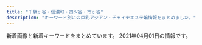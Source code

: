 ```yaml
---
title: "千駄ヶ谷・信濃町・四ツ谷・市ヶ谷"
description: "キーワード別にの巨乳アジアン・チャイナエステ嬢情報をまとめました。"
---
```


新着画像と新着キーワードをまとめています。
2021年04月01日の情報です。

<DmmAffiliateIns />
<KeywordTable
  shops={
    [
    {
        "url": "https://juno-esthe.tokyo/",
        "keywords": {},
        "station": "\u56db\u30c4\u8c37\u99c52\u756a\u53e3",
        "img_links": [],
        "name": "\u30c6\u30a3\u30e9\u30df\u30b9"
    },
    {
        "url": "http://e-rosa.net/",
        "name": "ROSA",
        "img_links": [
            "http://e-rosa.net/images/005.jpg",
            "http://e-rosa.net/images/aya1.jpg",
            "http://e-rosa.net/images/yuna.jpg",
            "http://e-rosa.net/images/yuri.jpg",
            "http://e-rosa.net/images/ayaka.jpg",
            "http://e-rosa.net/images/006.jpg",
            "http://e-rosa.net/images/rina0.jpg",
            "http://e-rosa.net/images/right_top.png",
            "http://e-rosa.net/images/ddd.jpg",
            "http://e-rosa.net/images/002.jpg",
            "http://e-rosa.net/images/sejutu2.jpg",
            "http://e-rosa.net/images/g1.jpg",
            "http://e-rosa.net/images/misa1.jpg",
            "http://e-rosa.net/images/risa.jpg",
            "http://e-rosa.net/images/rina2.jpg",
            "http://e-rosa.net/images/rimi.jpg",
            "http://e-rosa.net/images/k1.jpg",
            "http://e-rosa.net/images/gg1.png",
            "http://e-rosa.net/images/009.jpg",
            "http://e-rosa.net/images/ha.jpg",
            "http://e-rosa.net/images/rina1.jpg",
            "http://e-rosa.net/images/tite-staff.png",
            "http://e-rosa.net/images/mimi.jpg",
            "http://e-rosa.net/images/right_bottom.png",
            "http://e-rosa.net/images/meyi1.jpg",
            "http://e-rosa.net/images/tite-magazine.png",
            "http://e-rosa.net/images/003.jpg",
            "http://e-rosa.net/images/tite-link.png",
            "http://e-rosa.net/images/noimage.jpg",
            "http://e-rosa.net/images/aya2.jpg",
            "http://e-rosa.net/images/sejutu6.jpg",
            "http://e-rosa.net/images/girl_01.png",
            "http://e-rosa.net/images/girlx_top.png",
            "http://e-rosa.net/images/access3.jpg",
            "http://e-rosa.net/images/001.jpg",
            "http://e-rosa.net/images/mio.jpg",
            "http://e-rosa.net/images/sejutu1.jpg",
            "http://e-rosa.net/images/yuyi.jpg",
            "http://e-rosa.net/images/te1.jpg",
            "http://e-rosa.net/images/te2.jpg",
            "http://e-rosa.net/images/004.jpg",
            "http://e-rosa.net/images/yuyu.jpg",
            "http://e-rosa.net/images/news_top.jpg",
            "http://e-rosa.net/images/girl_03.png",
            "http://e-rosa.net/images/meyi2.jpg",
            "http://e-rosa.net/images/haruka.jpg",
            "http://e-rosa.net/images/grande.jpg",
            "http://e-rosa.net/images/nei_01.png",
            "http://e-rosa.net/images/news_bottom.jpg",
            "http://e-rosa.net/images/sejutu5.jpg",
            "http://e-rosa.net/images/g13.jpg",
            "http://e-rosa.net/images/girl_top.png",
            "http://e-rosa.net/images/te3.jpg",
            "http://e-rosa.net/images/nei_03.png",
            "http://e-rosa.net/images/pagetop.png"
        ],
        "station": "\u56db\u8c37\u4e09\u4e01\u76ee\u99c52\u756a",
        "keywords": {}
    },
    {
        "station": "\u56db\u8c37\u4e09\u4e01\u76ee\u99c52\u756a\u53e3",
        "img_links": [
            "http://l-rlx.com/images/info_09.jpg",
            "http://l-rlx.com/images/index_14.jpg",
            "http://l-rlx.com/images/index_20.jpg",
            "http://l-rlx.com/images/index_17.jpg",
            "http://l-rlx.com/images/info.jpg",
            "http://l-rlx.com/girl/04.jpg",
            "http://l-rlx.com/images/01.jpg",
            "http://l-rlx.com/images/staff_09.jpg",
            "http://l-rlx.com/images/index_07.jpg",
            "http://l-rlx.com/images/index_16.jpg",
            "http://l-rlx.com/images/index_12.jpg",
            "http://l-rlx.com/images/rec.jpg",
            "http://l-rlx.com/girl/08.jpg",
            "http://l-rlx.com/images/rec_09.jpg",
            "http://l-rlx.com/girl/05.jpg",
            "http://l-rlx.com/girl/02.jpg",
            "http://l-rlx.com/images/index_05.jpg",
            "http://l-rlx.com/images/index_06.jpg",
            "http://l-rlx.com/images/index_01.jpg",
            "http://l-rlx.com/images/02.jpg",
            "http://l-rlx.com/girl/01.jpg",
            "http://l-rlx.com/images/index_04.jpg",
            "http://l-rlx.com/images/sub_09.jpg",
            "http://l-rlx.com/images/index_02.jpg",
            "http://l-rlx.com/images/index_03.jpg",
            "http://l-rlx.com/images/03.jpg",
            "http://l-rlx.com/girl/00.jpg",
            "http://l-rlx.com/girl/03.jpg",
            "http://l-rlx.com/images/index_21.jpg"
        ],
        "keywords": {},
        "name": "\u30aa\u30fc\u30ed\u30e9",
        "url": "http://l-rlx.com/"
    },
    {
        "station": "\u56db\u8c37\u4e09\u4e01\u76ee\u99c52\u756a",
        "name": "\u305f\u3093\u307d\u307d",
        "keywords": {
            "84": 4,
            "D": 24,
            "C": 15,
            "85": 16,
            "86": 4
        },
        "img_links": [
            "https://tanpopo.tyo.cm/photos/sites/43/2021/03/2021032601573011.jpg",
            "https://tanpopo.tyo.cm/photos/sites/43/2021/03/2021031408034074.jpg",
            "https://tanpopo.tyo.cm/images/pagetop.png",
            "https://tanpopo.tyo.cm/images/service1.jpg",
            "https://tanpopo.tyo.cm/images/service2.jpg",
            "https://tanpopo.tyo.cm/images/sp_mainimg.jpg",
            "https://tanpopo.tyo.cm/photos/sites/43/2021/03/202103260157281.jpg",
            "https://tanpopo.tyo.cm/photos/sites/43/2021/03/2021031408034299.jpg",
            "https://tanpopo.tyo.cm/photos/sites/43/2021/03/2021031408034196.jpg",
            "https://tanpopo.tyo.cm/images/mainimg.jpg",
            "https://tanpopo.tyo.cm/photos/sites/43/2021/03/2021031408034382.jpg",
            "https://tanpopo.tyo.cm/images/service3.jpg",
            "https://tanpopo.tyo.cm/photos/sites/43/2021/03/2021032601572729.jpg",
            "https://tanpopo.tyo.cm/photos/sites/43/2021/03/2021032601572927.jpg",
            "https://tanpopo.tyo.cm/images/img_teaser.jpg",
            "https://tanpopo.tyo.cm/images/service4.jpg",
            "https://tanpopo.tyo.cm/images/sp_img_teaser.jpg"
        ],
        "url": "https://tanpopo.tyo.cm/"
    },
    {
        "station": "\u9eb9\u753a\u99c51\u756a\u51fa\u53e3",
        "keywords": {
            "D": 4,
            "86": 3,
            "85": 1
        },
        "name": "Moon",
        "img_links": [
            "http://xn--vckg5a9gug.in.net/images/tit3.jpg",
            "http://xn--vckg5a9gug.in.net/images/cg01.jpg",
            "http://xn--vckg5a9gug.in.net/images/tit1.jpg",
            "http://xn--vckg5a9gug.in.net/images/fla.jpg",
            "http://xn--vckg5a9gug.in.net/images/top.jpg",
            "http://xn--vckg5a9gug.in.net/images/cg04.jpg",
            "http://xn--vckg5a9gug.in.net/images/tit5.jpg",
            "http://xn--vckg5a9gug.in.net/images/sys.jpg",
            "http://xn--vckg5a9gug.in.net/images/cg03.jpg",
            "http://xn--vckg5a9gug.in.net/link/menlog.jpg",
            "http://xn--vckg5a9gug.in.net/images/fbf.jpg",
            "http://xn--vckg5a9gug.in.net/images/tit2.jpg",
            "http://xn--vckg5a9gug.in.net/images/cg02.jpg",
            "http://xn--vckg5a9gug.in.net/images/no.png",
            "http://xn--vckg5a9gug.in.net/images/tit4.jpg",
            "http://xn--vckg5a9gug.in.net/images/fbt.jpg"
        ],
        "url": "http://xn--vckg5a9gug.in.net/"
    },
    {
        "station": "\u56db\u8c37\u4e09\u4e01\u76ee\u99c52\u756a",
        "keywords": {},
        "img_links": [
            "http://lakulaku.info/images/staff/s06.jpg",
            "http://lakulaku.info/images/staff/5-5.jpg",
            "http://lakulaku.info/images/mobile.png",
            "http://lakulaku.info/img/5-1.jpg",
            "http://lakulaku.info/images/staff/sizuka.jpg",
            "http://lakulaku.info/images/staff/ai-a.jpg",
            "http://lakulaku.info/images/staff/yumi.jpg",
            "http://lakulaku.info/img/rina.jpg",
            "http://lakulaku.info/images/staff/5-1.jpg",
            "http://lakulaku.info/images/titestaff.png",
            "http://lakulaku.info/images/newtit.png",
            "http://lakulaku.info/img/5-3.jpg",
            "http://lakulaku.info/images/staff/5-3.jpg",
            "http://lakulaku.info/img/5-4.jpg",
            "http://lakulaku.info/images/staff/ai.jpg",
            "http://lakulaku.info/images/staff/5-4.jpg",
            "http://lakulaku.info/images/staff/5-2.jpg",
            "http://lakulaku.info/images/staff/rina.jpg",
            "http://lakulaku.info/images/staff/momo.jpg",
            "http://lakulaku.info/images/staff/mari.jpg",
            "http://lakulaku.info/img/s06.jpg",
            "http://lakulaku.info/images/staff/nena.jpg",
            "http://lakulaku.info/swf/baner.jpg",
            "http://lakulaku.info/img/5-5.jpg",
            "http://lakulaku.info/images/top.jpg",
            "http://lakulaku.info/img/5-2.jpg"
        ],
        "url": "http://lakulaku.info/",
        "name": "\u767e\u5408"
    },
    {
        "station": "JR\u56db\u30c4\u8c37\u99c5\u8d64\u5742\u53e3",
        "img_links": [
            "http://e-yotsuya.net/images/g6.jpg",
            "http://e-yotsuya.net/images/g2.jpg",
            "http://e-yotsuya.net/images/baner.jpg",
            "http://e-yotsuya.net/images/g3.jpg",
            "http://e-yotsuya.net/images/tite-staff1.jpg",
            "http://e-yotsuya.net/images/tite-staff.jpg",
            "http://e-yotsuya.net/images/g8.jpg",
            "http://e-yotsuya.net/images/g9.jpg",
            "http://e-yotsuya.net/images/baner2.jpg",
            "http://e-yotsuya.net/images/news-tit.png",
            "http://e-yotsuya.net/images/room.jpg",
            "http://e-yotsuya.net/images/g5.jpg",
            "http://e-yotsuya.net/images/top.jpg",
            "http://e-yotsuya.net/images/mobile.png",
            "http://e-yotsuya.net/images/top2.png",
            "http://e-yotsuya.net/images/news-tit1.jpg",
            "http://e-yotsuya.net/images/g7.jpg",
            "http://e-yotsuya.net/images/g4.jpg",
            "http://e-yotsuya.net/images/g1.jpg"
        ],
        "name": "\u30b9\u30de\u30a4\u30eb",
        "url": "http://e-yotsuya.net/",
        "keywords": {
            "C": 14
        }
    },
    {
        "img_links": [
            "http://aqua.jpn.cm/photos/sites/16/2018/01/2018013112184869.jpg",
            "http://aqua.jpn.cm/photos/sites/16/2018/05/2018052105590585.jpg",
            "http://aqua.jpn.cm/images/room1.jpg",
            "http://aqua.jpn.cm/images/top.png",
            "http://aqua.jpn.cm/images/room3.jpg",
            "http://aqua.jpn.cm/images/s_staff.png",
            "http://aqua.jpn.cm/images/room4.jpg",
            "http://aqua.jpn.cm/photos/sites/16/2021/03/2021031006535594.jpg",
            "http://aqua.jpn.cm/photos/sites/16/2020/12/2020120208263886.jpg",
            "http://aqua.jpn.cm/photos/sites/16/2019/02/2019020108033676.jpg",
            "http://aqua.jpn.cm/images/line.jpg",
            "http://aqua.jpn.cm/images/room5.jpg",
            "http://aqua.jpn.cm/photos/sites/16/2021/03/2021032308500056.jpg",
            "http://aqua.jpn.cm/images/mobile.jpg",
            "http://aqua.jpn.cm/photos/sites/16/2020/10/2020100906522289.jpg",
            "http://aqua.jpn.cm/images/room2.jpg",
            "http://aqua.jpn.cm/photos/sites/16/2018/01/2018011007031899.jpg",
            "http://aqua.jpn.cm/images/3.jpg",
            "http://aqua.jpn.cm/photos/sites/16/2020/10/2020100508293240.jpg",
            "http://aqua.jpn.cm/photos/sites/16/2020/03/2020030507254950.jpg",
            "http://aqua.jpn.cm/images/s_news.jpg",
            "http://aqua.jpn.cm/photos/sites/16/2021/03/2021030106235633.jpg",
            "http://aqua.jpn.cm/photos/sites/16/2021/01/2021011401054262.jpg",
            "http://aqua.jpn.cm/images/2.jpg",
            "http://aqua.jpn.cm/images/s_pick.png",
            "http://aqua.jpn.cm/photos/sites/16/2021/03/2021032308500758.jpg",
            "http://aqua.jpn.cm/photos/sites/16/2019/03/2019031107062221.jpg",
            "http://aqua.jpn.cm/photos/sites/16/2018/01/2018011007032034.jpg",
            "http://aqua.jpn.cm/photos/sites/16/2018/01/2018011007031662.jpg",
            "http://aqua.jpn.cm/images/1.jpg",
            "http://aqua.jpn.cm/photos/sites/16/2020/04/2020040301184076.jpg",
            "http://aqua.jpn.cm/photos/sites/16/2020/09/2020091507031094.jpg"
        ],
        "name": "\u5149\u540d",
        "url": "http://aqua.jpn.cm/",
        "keywords": {
            "85": 84,
            "87": 14,
            "D": 196,
            "83": 14,
            "82": 14,
            "C": 42,
            "84": 14,
            "86": 98
        },
        "station": "\u56db\u8c37\u4e09\u4e01\u76ee\u99c52\u756a\u51fa\u53e3"
    },
    {
        "url": "http://www.bara.relaxjp.info/",
        "img_links": [
            "http://www.bara.relaxjp.info/files/005.jpg",
            "http://www.bara.relaxjp.info/img/tel.png",
            "http://www.bara.relaxjp.info/images/slider/2.jpg",
            "http://www.bara.relaxjp.info/img/goback.jpg",
            "http://www.bara.relaxjp.info/files/003.jpg",
            "http://www.bara.relaxjp.info/img/pickup.jpg",
            "http://www.bara.relaxjp.info/files/001.jpg",
            "http://www.bara.relaxjp.info/files/002-02.jpg",
            "http://www.bara.relaxjp.info/img/btn_side_mobile.jpg",
            "http://www.bara.relaxjp.info/img/ttl_therapist_top.png",
            "http://www.bara.relaxjp.info/files/001-02.jpg",
            "http://www.bara.relaxjp.info/img/ttl_info.png",
            "http://www.bara.relaxjp.info/files/002.jpg",
            "http://www.bara.relaxjp.info/files/005-02.jpg",
            "http://www.bara.relaxjp.info/images/slider/3.jpg",
            "http://www.bara.relaxjp.info/images/slider/1.jpg",
            "http://www.bara.relaxjp.info/img/ttl_news.png",
            "http://www.bara.relaxjp.info/files/003-02.jpg"
        ],
        "name": "\u8594\u8587",
        "station": "\u56db\u8c37\u4e09\u4e01\u76ee\u99c53\u756a\u53e3",
        "keywords": {
            "C": 12,
            "86": 2,
            "87": 6,
            "D": 8
        }
    }
]
}
/>
<DmmAffiliateScript />
